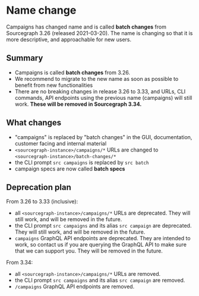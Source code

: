 # Name change

Campaigns has changed name and is called **batch changes** from Sourcegraph 3.26 (released 2021-03-20). The name is changing so that it is more descriptive, and approachable for new users.

## Summary

- Campaigns is called **batch changes** from 3.26.
- We recommend to migrate to the new name as soon as possible to benefit from new functionalities
- There are no breaking changes in release 3.26 to 3.33, and URLs, CLI commands, API endpoints using the previous name (campaigns) will still work. **These will be removed in Sourcegraph 3.34.**

## What changes

- "campaigns" is replaced by "batch changes" in the GUI, documentation, customer facing and internal material
- `<sourcegraph-instance>/campaigns/*` URLs are changed to `<sourcegraph-instance>/batch-changes/*`
- the CLI prompt `src campaigns` is replaced by `src batch`
- campaign specs are now called **batch specs**

## Deprecation plan

From 3.26 to 3.33 (inclusive):

- all `<sourcegraph-instance>/campaigns/*` URLs are deprecated. They will still work, and will be removed in the future.
- the CLI prompt `src campaigns` and its alias `src campaign` are deprecated. They will still work, and will be removed in the future.
- `campaigns` GraphQL API endpoints are deprecated. They are intended to work, so contact us if you are querying the GraphQL API to make sure that we can support you. They will be removed in the future.

From 3.34:

- all `<sourcegraph-instance>/campaigns/*` URLs are removed.
- the CLI prompt `src campaigns` and its alias `src campaign` are removed.
- `/campaigns` GraphQL API endpoints are removed.
